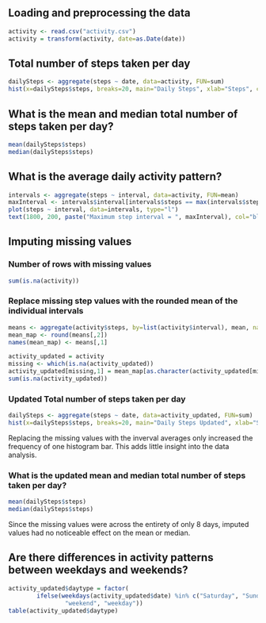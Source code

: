 
## Loading and preprocessing the data
```r
activity <- read.csv("activity.csv")
activity = transform(activity, date=as.Date(date))
```

## Total number of steps taken per day
```r
dailySteps <- aggregate(steps ~ date, data=activity, FUN=sum)
hist(x=dailySteps$steps, breaks=20, main="Daily Steps", xlab="Steps", col="lightblue")
```

## What is the mean and median total number of steps taken per day?
```r
mean(dailySteps$steps)
median(dailySteps$steps)
```

## What is the average daily activity pattern?
```r
intervals <- aggregate(steps ~ interval, data=activity, FUN=mean)
maxInterval <- intervals$interval[intervals$steps == max(intervals$steps)]
plot(steps ~ interval, data=intervals, type="l")
text(1800, 200, paste("Maximum step interval = ", maxInterval), col="blue", font=2)
```

## Imputing missing values

### Number of rows with missing values
```r
sum(is.na(activity))
```
### Replace missing step values with the rounded mean of the individual intervals 
```r
means <- aggregate(activity$steps, by=list(activity$interval), mean, na.rm=TRUE)
mean_map <- round(means[,2])
names(mean_map) <- means[,1]

activity_updated = activity
missing <- which(is.na(activity_updated))
activity_updated[missing,1] = mean_map[as.character(activity_updated[missing,3])]
sum(is.na(activity_updated))
```

### Updated Total number of steps taken per day
```r
dailySteps <- aggregate(steps ~ date, data=activity_updated, FUN=sum)
hist(x=dailySteps$steps, breaks=20, main="Daily Steps Updated", xlab="Steps", col="lightblue")
```

Replacing the missing values with the inverval averages only increased the
frequency of one histogram bar. This adds little insight into the data analysis.

### What is the updated mean and median total number of steps taken per day?
```r
mean(dailySteps$steps)
median(dailySteps$steps)
```
Since the missing values were across the entirety of only 8 days, imputed values
had no noticeable effect on the mean or median.

## Are there differences in activity patterns between weekdays and weekends?
```r
activity_updated$daytype = factor(
        ifelse(weekdays(activity_updated$date) %in% c("Saturday", "Sunday"),
                "weekend", "weekday"))
table(activity_updated$daytype)

```